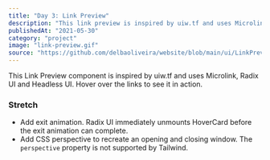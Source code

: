 ```yaml
---
title: "Day 3: Link Preview"
description: "This link preview is inspired by uiw.tf and uses Microlink, Radix UI and Headless UI."
publishedAt: "2021-05-30"
category: "project"
image: "link-preview.gif"
source: "https://github.com/delbaoliveira/website/blob/main/ui/LinkPreview.tsx"
---
```


This Link Preview component is inspired by <LinkPreview url="https://uiw.tf/link-preview">uiw.tf</LinkPreview> and uses <LinkPreview url="https://microlink.io/">Microlink</LinkPreview>, <LinkPreview url="https://radix-ui.com/primitives/docs/components/hover-card">Radix UI</LinkPreview> and <LinkPreview url="https://headlessui.dev/">Headless UI</LinkPreview>. Hover over the links to see it in action.

### Stretch

- Add exit animation. Radix UI immediately unmounts HoverCard before the exit animation can complete.
- Add CSS perspective to recreate an opening and closing window. The `perspective` property is not supported by <LinkPreview url="https://tailwindcss.com/">Tailwind</LinkPreview>.
